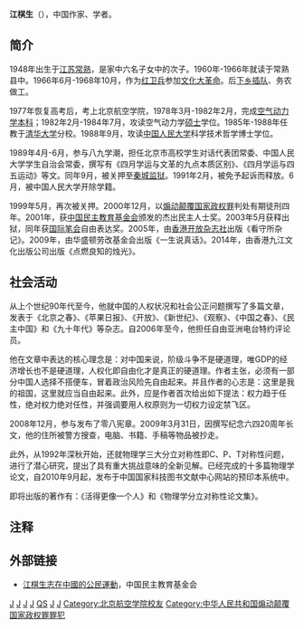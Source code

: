 
'''江棋生'''（{{bd|1948年|11月5日|}}），中国作家、学者。

==简介==
1948年出生于[[江苏|江苏]][[常熟|常熟]]，是家中六名子女中的次子。1960年-1966年就读于常熟县中。1966年6月-1968年10月，作为[[红卫兵|红卫兵]]参加[[文化大革命|文化大革命]]。后[[上山下乡运动|下乡插队]]、务农做工。

1977年恢复高考后，考上北京航空学院，1978年3月-1982年2月，完成[[空气动力学|空气动力学]][[本科|本科]]；1982年2月-1984年7月，攻读空气动力学[[硕士|硕士]]学位。1985年-1988年任教于[[清华大学|清华大学]]分校。1988年9月，攻读[[中国人民大学|中国人民大学]]科学技术哲学博士学位。

1989年4月-6月，参与八九学潮，担任北京市高校学生对话代表团常委、中国人民大学学生自治会常委，撰写有《四月学运与文革的九点本质区别》、《四月学运与四五运动》等文。同年9月，被关押至[[秦城监狱|秦城监狱]]。1991年2月，被免予起诉而释放。6月，被中国人民大学开除学籍。

1999年5月，再次被关押。2000年12月，以[[煽动颠覆国家政权罪|煽动颠覆国家政权罪]]判处有期徒刑四年。2001年，获[[中国民主教育基金会|中国民主教育基金会]]颁发的杰出民主人士奖。2003年5月获释出狱，同年获[[国际笔会|国际笔会]]自由表达奖。2005年，由[[香港|香港]][[开放杂志|开放杂志社]]出版《看守所杂记》。2009年，由华盛顿劳改基金会出版《一生说真话》。2014年，由香港九江文化出版公司出版《点燃良知的烛光》。

== 社会活动 ==
从上个世纪90年代至今，他就中国的人权状况和社会公正问题撰写了多篇文章，发表于《北京之春》、《苹果日报》、《开放》、《新世纪》、《观察》、《中国之春》、《民主中国》和《九十年代》等杂志。自2006年至今，他担任自由亚洲电台特约评论员。

他在文章中表达的核心理念是：对中国来说，阶级斗争不是硬道理，唯GDP的经济增长也不是硬道理，人权化即自由化才是真正的硬道理。作者主张，必须有一部分中国人选择不搭便车，冒着政治风险先自由起来。并且作者的心志是：这里是我的祖国，这里就应当自由起来。此外，应是作者首次给出如下提法：权力趋于任性，绝对权力绝对任性，并强调要用人权原则为一切权力设定禁飞区。

2008年12月，参与发布了零八宪章。2009年3月31日，因撰写纪念六四20周年长文，他的住所被警方搜查，电脑、书籍、手稿等物品被抄走。

此外，从1992年深秋开始，还就物理学三大分立对称性即C、P、T对称性问题，进行了潜心研究，提出了具有重大挑战意味的全新见解。已经完成的十多篇物理学论文，自2010年9月起，发布于中国国家科技图书文献中心网站的预印本系统中。

即将出版的著作有：《活得更像一个人》和《物理学分立对称性论文集》。

==注释==
{{reflist}}

==外部链接==
* [http://www.cdef.org/Default.aspx?tabid=303 江棋生志在中國的公民運動]{{Dead link|date=2018年8月 |bot=InternetArchiveBot |fix-attempted=yes }}，中国民主教育基金会

{{DEFAULTSORT:J江}}

[[Category:中国人民大学校友|J]]
[[Category:常熟人|J]]
[[Category:独立中文笔会成员|J]]
[[Category:零八宪章签署者|J]]
[[Category:江姓|QS]]
[[Category:中国持不同政见者|J]]
[[Category:中国现代作家|J]]
[[Category:北京航空学院校友|Category:北京航空学院校友]]
[[Category:中华人民共和国煽动颠覆国家政权罪罪犯|Category:中华人民共和国煽动颠覆国家政权罪罪犯]]